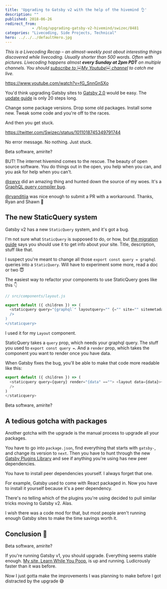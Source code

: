 ```yaml
---
title: 'Upgrading to Gatsby v2 with the help of the hivemind 👌'
description: ""
published: 2018-06-26
redirect_from: 
            - /blog/upgrading-gatsby-v2-hivemind/swizec/8481
categories: "Livecoding, Side Projects, Technical"
hero: ../../../defaultHero.jpg
---
```


_This is a Livecoding Recap – an almost-weekly post about interesting things discovered while livecoding. Usually shorter than 500 words. Often with pictures. Livecoding happens almost **every Sunday at 2pm PDT** on multiple channels. You should [subscribe to ￼My Youtube￼ channel](https://www.youtube.com/user/theswizec) to catch me live._

<https://www.youtube.com/watch?v=fG_SnnGnSXo>

You'd think upgrading Gatsby sites to [Gatsby 2.0](https://github.com/gatsbyjs/gatsby) would be easy. The [update guide](https://next.gatsbyjs.org/docs/migrating-from-v1-to-v2/#update-layout-component) is only 20 steps long.

Change some package versions. Drop some old packages. Install some new. Tweak some code and you're off to the races.

And then you get stuck.

<https://twitter.com/Swizec/status/1011018745349791744>

No error message. No nothing. Just stuck.

Beta software, amirite?

BUT! The internet hivemind comes to the rescue. The beauty of open source software. You do things out in the open, you help when you can, and you ask for help when you can't.

[@swyx](https://twitter.com/swyx) did an amazing thing and hunted down the source of my woes. It's a [GraphQL query compiler bug](https://github.com/gatsbyjs/gatsby/issues/6032).

[@ryanditjia](https://twitter.com/ryanditjia) was nice enough to submit a PR with a workaround. Thanks, Ryan and Shawn 🤘

## The new StaticQuery system

Gatsby v2 has a new `StaticQuery` system, and it's got a bug.

I'm not sure what `StaticQuery` is supposed to do, or how, but [the migration guide](https://next.gatsbyjs.org/docs/migrating-from-v1-to-v2/#update-layout-component) says you should use it to get info about your site. Title, description, stuff like that.

I suspect you're meant to change all those `export const query = graphql` queries into a `StaticQuery`. Will have to experiment some more, read a doc or two 😇

The easiest way to refactor your components to use StaticQuery goes like this 👇

```javascript
// src/components/layout.js

export default ({ children }) => (
  <staticquery query="{graphql`" layoutquery="" {="" site="" sitemetadata="" title="" description="" }="" `}="" render="{data" ==""> <layout data={data}>{children}</layout>}
  />
)
</staticquery>
```

I used it for my `Layout` component.

StaticQuery takes a `query` prop, which needs your graphql query. The stuff you used to `export const query =`. And a `render` prop, which takes the component you want to render once you have data.

When Gatsby fixes the bug, you'll be able to make that code more readable like this:

```javascript
export default ({ children }) => (
  <staticquery query={query} render="{data" ==""> <layout data={data}>{children}</layout>}
  />
)
</staticquery>
```

Beta software, amirite?

## A tedious gotcha with packages

Another gotcha with the upgrade is the manual process to upgrade all your packages.

You have to go into `package.json`, find everything that starts with `gatsby-`, and change its version to `next`. Then you have to hunt through the new [Gatsby Plugins Library](https://next.gatsbyjs.org/plugins/) and see if anything you're using has new peer dependencies.

You have to install peer dependencies yourself. I always forget that one.

For example, Gatsby used to come with React packaged in. Now you have to install it yourself because it's a peer dependency.

There's no telling which of the plugins you're using decided to pull similar tricks moving to Gatsby v2. Alas.

I wish there was a code mod for that, but most people aren't running enough Gatsby sites to make the time savings worth it.

## Conclusion 🤨

Beta software, amirite?

If you're running Gatsby v1, you should upgrade. Everything seems stable enough. [My site, Learn While You Poop](https://learnwhileyoupoop.com), is up and running. Ludicrously faster than it was before.

Now I just gotta make the improvements I was planning to make before I got distracted by the upgrade 😅
